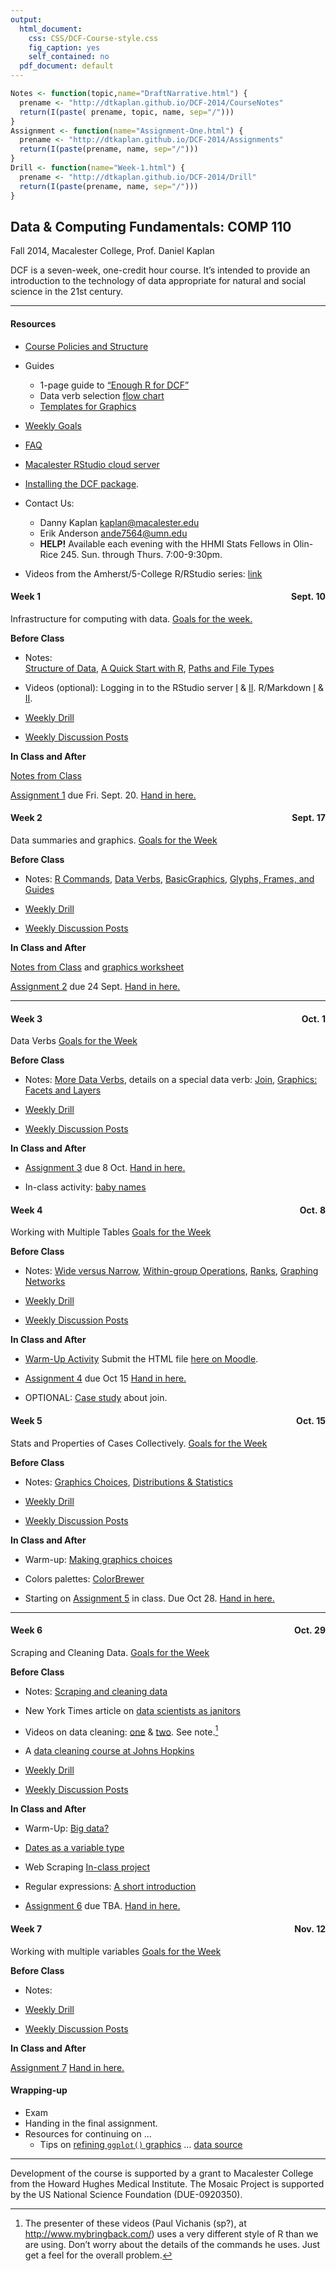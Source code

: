 ```yaml
---
output:
  html_document:
    css: CSS/DCF-Course-style.css
    fig_caption: yes
    self_contained: no
  pdf_document: default
---
```


<link rel="stylesheet" href="http://maxcdn.bootstrapcdn.com/bootstrap/3.2.0/css/bootstrap.min.css">
<link rel="stylesheet" href="http://maxcdn.bootstrapcdn.com/bootstrap/3.2.0/css/bootstrap-theme.min.css">
<script src="http://ajax.googleapis.com/ajax/libs/jquery/1.11.1/jquery.min.js"></script>
<script src="http://maxcdn.bootstrapcdn.com/bootstrap/3.2.0/js/bootstrap.min.js"></script>

```r
Notes <- function(topic,name="DraftNarrative.html") {
  prename <- "http://dtkaplan.github.io/DCF-2014/CourseNotes"
  return(I(paste( prename, topic, name, sep="/")))
} 
Assignment <- function(name="Assignment-One.html") {
  prename <- "http://dtkaplan.github.io/DCF-2014/Assignments"
  return(I(paste(prename, name, sep="/")))
}
Drill <- function(name="Week-1.html") {
  prename <- "http://dtkaplan.github.io/DCF-2014/Drill"
  return(I(paste(prename, name, sep="/")))
}
````

<h2>Data & Computing Fundamentals: COMP 110</h2> 

<div class="subtitle">Fall 2014, Macalester College, Prof. Daniel Kaplan</div>

DCF is a seven-week, one-credit hour course.  It's intended to provide an introduction to the technology of data appropriate for natural and social science in the 21st century. 

<hr class="syllabus">

<div class="container">
 <div class="row">
  <div class="col-sm-6 col-md-4 col-lg-3">
  
<h4>Resources</h4>

* [Course Policies and Structure](Background/StructureAndPolicies.html)
* Guides
    * 1-page guide to ["Enough R for DCF"](`r Notes("Guides","EnoughDCF.pdf")`)
    * Data verb selection [flow chart](Background/DataVerb-Worksheet.pdf)
    * [Templates for Graphics](`r Notes( "GraphingIntro", "GraphicsTemplates.html")`)
* [Weekly Goals](Background/WeeklyGoals.html)
* [FAQ](Notes/FAQ.html)
* [Macalester RStudio cloud server](http://www.macalester.edu/rstudio)
* [Installing the DCF package](Background/Installing-DCF.html).
* Contact Us:
    - Danny Kaplan <kaplan@macalester.edu>
    - Erik Anderson <ande7564@umn.edu>
    - **HELP!** Available each evening with the HHMI Stats Fellows in Olin-Rice 245. Sun. through Thurs. 7:00-9:30pm.
* Videos from the Amherst/5-College R/RStudio series: [link](http://www3.amherst.edu/~nhorton/rstudio/)  
  </div>
  <div class="col-sm-6 col-md-4 col-lg-3">

<h4 title="Wed. 10 Sept.">Week 1   &nbsp;<span style="float:right;">Sept. 10</span></h4> 

Infrastructure for computing with data. [Goals for the week.](Background/WeeklyGoals.html#week-1)

**Before Class**   

* Notes:    
    [Structure of Data](`r Notes("DataOrganization")`),
    [A Quick Start with R](`r Notes("Rbasics","R-Basics.html")`),
    [Paths and File Types](`r Notes("DataOrganization", "FileTypes.html")`)
    
* Videos (optional): Logging in to the RStudio server [I](https://www.youtube.com/watch?v=3Y_i3PxIKfg&feature=youtu.be) & [II](https://www.youtube.com/watch?v=cr5KR4wmb2U&feature=youtu.be).  R/Markdown [I](http://youtu.be/w4hLT7WyjnM) & [II](http://youtu.be/MdxNFiXm1qE).

* [Weekly Drill](`r Drill("Week-1.html")`)
* [Weekly Discussion Posts](Week-1-Discussion.html)
  
**In Class and After** 

[Notes from Class](Notes/Week-1/Week-1-Notes.html)
  
[Assignment 1](`r Assignment("Assignment-One")`) due Fri. Sept. 20. [Hand in here.](https://moodle.macalester.edu/mod/assign/view.php?id=19069)
  </div>
  <div class="clearfix visible-sm-block"></div>
   <div class="col-sm-6 col-md-4 col-lg-3">
   <h4 title="Wed. 17 Sept." >Week 2  &nbsp; <span style="float:right;">Sept. 17</span></h4>
Data summaries and graphics. [Goals for the Week](Background/WeeklyGoals.html#week-2)
   
**Before Class**   

* Notes: 
    [R Commands](`r Notes("Rbasics")`), 
    [Data Verbs](`r Notes("BasicDataCommands")`),
    [BasicGraphics](`r Notes("GraphicsConstructDeconstruct")`),
    [Glyphs, Frames, and Guides](`r Notes("GraphicsConstructDeconstruct","Glyphs.html")`)  

* [Weekly Drill](`r Drill("Week-2.html")`)
* [Weekly Discussion Posts](Week-2-Discussion.html)
  
**In Class and After**    
  
[Notes from Class](Notes/Week-2/Week-2-Notes.html) and [graphics worksheet](http://dtkaplan.github.io/DCF-2014/Exercises/ParsingGraphics/PDF-2014-09-17-DTK-101.pdf)

[Assignment 2](`r Assignment("Assignment-Two")`) due 24 Sept. [Hand in here.](https://moodle.macalester.edu/mod/assign/view.php?id=19070)

   </div>
   <div class="clearfix visible-md-block"></div>

<hr class="syllabus">

   <div class="col-sm-6 col-md-4 col-lg-3">
   <h4 title="Oct. 1" >Week 3  &nbsp;<span style="float:right;">Oct. 1</span></h4>

Data Verbs  [Goals for the Week](Background/WeeklyGoals.html#week-3)

**Before Class**   

* Notes: 
    [More Data Verbs](`r Notes("BasicDataCommands","MoreDataVerbs.html")`), details on a special data verb: [Join](`r Notes("BasicDataCommands", "Join.html")`), [Graphics: Facets and Layers](`r Notes("GraphingIntro", "GraphicsCommands.html")`)  

* [Weekly Drill](`r Drill("Week-3.html")`)
* [Weekly Discussion Posts](Week-3-Discussion.html)
  
**In Class and After**    
  
* [Assignment 3](`r Assignment("Assignment-Three")`) due 8 Oct. [Hand in here.](https://moodle.macalester.edu/mod/assign/view.php?id=19072)
* In-class activity:  [baby names](Notes/Week-3-Handout.pdf)

   </div>
   <div class="clearfix visible-sm-block"></div>
   <div class="clearfix visible-lg-block"></div>
   <div class="col-sm-6 col-md-4 col-lg-3">
   <h4>Week 4  &nbsp; <span style="float:right;">Oct. 8<span></h4>
Working with Multiple Tables [Goals for the Week](Background/WeeklyGoals.html#week-4)

**Before Class**   

* Notes:  [Wide versus Narrow](`r Notes("WideAndNarrow")`),  [Within-group Operations](`r Notes("BasicDataCommands","WithinGroupOperations.html")`), [Ranks](`r Notes("Rank")`), [Graphing Networks](`r Notes("Networks", "Networks.html")`)

* [Weekly Drill](`r Drill("Week-4.html")`)
* [Weekly Discussion Posts](Week-4-Discussion.html)
  
**In Class and After**    
  

* [Warm-Up Activity](Notes/Week-4/Week-4-WarmUp.pdf)  Submit the HTML file [here on Moodle](https://moodle.macalester.edu/mod/assign/view.php?id=25920).
* [Assignment 4](`r Assignment("Assignment-Four")`) due Oct 15 [Hand in here.](https://moodle.macalester.edu/mod/assign/view.php?id=19073)
* OPTIONAL: [Case study](Notes/Week-4/Week-4-Join.pdf) about join.

   </div>
   <div class="col-sm-6 col-md-4 col-lg-3">
   <h4>Week 5  &nbsp;<span style="float:right;">Oct. 15</span></h4>
   
Stats and Properties of Cases Collectively. [Goals for the Week](Background/WeeklyGoals.html#week-5)

   
**Before Class**   

* Notes: [Graphics Choices](`r Notes("GraphicsChoices","DraftNarrative.html")`), [Distributions & Statistics](`r Notes("Stats","DraftNarrative.html")`)
 

* [Weekly Drill](`r Drill("Week-5.html")`)
* [Weekly Discussion Posts](Week-5-Discussion.html)
  
**In Class and After**    
  
* Warm-up: [Making graphics choices](Notes/Week-5/GraphicsChoicesExercise.html)
* Colors palettes: [ColorBrewer](http://colorbrewer2.org/#)
* Starting on [Assignment 5](Notes/Week-5/Week-5-WarmUp.html) in class. Due Oct 28. [Hand in here.](https://moodle.macalester.edu/mod/assign/view.php?id=19074)

 
   </div>
<hr class="syllabus">

   <div class="clearfix visible-sm-block"></div>
   <div class="clearfix visible-md-block"></div>

   <div class="col-sm-6 col-md-4 col-lg-3">
   <h4 class="this-week">Week 6   &nbsp;<span style="float:right;">Oct. 29</span></h4>

Scraping and Cleaning Data. [Goals for the Week](Background/WeeklyGoals.html#week-6)
   
**Before Class**   

* Notes: [Scraping and cleaning data](`r Notes("ScrapingData","DraftNarrative.html")`)
* New York Times article on [data scientists as janitors](http://www.nytimes.com/2014/08/18/technology/for-big-data-scientists-hurdle-to-insights-is-janitor-work.html?_r=0)
* Videos on data cleaning: [one](https://www.youtube.com/watch?v=6mMDymfGfvw) & [two](https://www.youtube.com/watch?v=FeREFj874lI).  See note.^[The presenter of these videos (Paul Vichanis (sp?), at <http://www.mybringback.com/>) uses a very different style of R than we are using.  Don't worry about the details of the commands he uses.  Just get a feel for the overall problem.] 
* A [data cleaning course at Johns Hopkins](https://www.coursera.org/course/getdata)

* [Weekly Drill](`r Drill("Week-6.html")`)
* [Weekly Discussion Posts](Week-6-Discussion.html)
  
**In Class and After**    

* Warm-Up: [Big data?](Notes/Week-6/NotSoBig.html)
* [Dates as a variable type](Notes/Week-6/DatesAsNumbers.html)
* Web Scraping [In-class project]()
* Regular expressions: [A short introduction](Notes/Week-6/RegEx.html) 
* [Assignment 6](`r Assignment("Assignment-Six")`) due TBA. [Hand in here.](https://moodle.macalester.edu/mod/assign/view.php?id=19075)

   </div>
   <div class="col-sm-6 col-md-4 col-lg-3">
   <h4>Week 7   &nbsp; <span style="float:right;">Nov. 12</span></h4>
Working with multiple variables [Goals for the Week](Background/WeeklyGoals.html#week-7)

**Before Class**   

* Notes: 
 

* [Weekly Drill](`r Drill("Week-7.html")`)
* [Weekly Discussion Posts](Week-7-Discussion.html)
  
**In Class and After**    
  
[Assignment 7](`r Assignment("Assignment-Seven")`) [Hand in here.](https://moodle.macalester.edu/mod/assign/view.php?id=19076)
   
   </div>
   <div class="clearfix visible-sm-block"></div>
   <div class="clearfix visible-lg-block"></div>
   <div class="col-sm-6 col-md-4 col-lg-3">
   <h4>Wrapping-up</h4>

* Exam
* Handing in the final assignment.
* Resources for continuing on ...
    * Tips on [refining `ggplot()` graphics](http://zevross.com/blog/2014/08/04/beautiful-plotting-in-r-a-ggplot2-cheatsheet-3/) ... [data source](http://www.ihapss.jhsph.edu/data/NMMAPS/Data/data_download_gz.htm)
   </div>
   <div class="clearfix visible-md-block"></div>
  </div>
 </div>

<hr class="syllabus">

Development of the course is supported by a grant to Macalester College from the Howard Hughes Medical Institute.  The Mosaic Project is supported by the US National Science Foundation (DUE-0920350).


